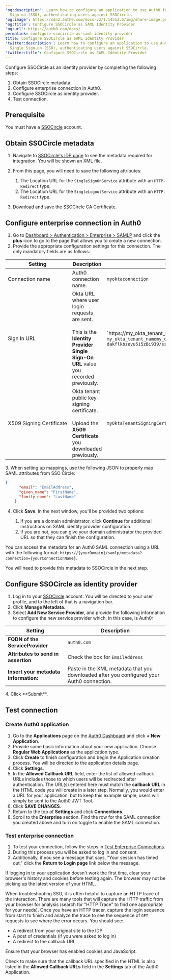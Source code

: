 ---
'og:description': Learn how to configure an application to use Auth0 for SAML Single
  Sign-on (SSO), authenticating users against SSOCircle.
'og:image': https://cdn2.auth0.com/docs-v2/1.14553.0/img/share-image.png
'og:title': Configure SSOCircle as SAML Identity Provider
'og:url': https://auth0.com/docs/
permalink: configure-ssocircle-as-saml-identity-provider
title: Configure SSOCircle as SAML Identity Provider
'twitter:description': Learn how to configure an application to use Auth0 for SAML
  Single Sign-on (SSO), authenticating users against SSOCircle.
'twitter:title': Configure SSOCircle as SAML Identity Provider
---
Configure SSOCircle as an <Tooltip tip="Identity Provider (IdP): Service that stores and manages digital identities." cta="View Glossary" href="/docs/glossary?term=identity+provider">identity provider</Tooltip> by completing the following steps:

1. Obtain SSOCircle metadata.
2. Configure enterprise connection in Auth0.
3. Configure SSOCircle as identity provider.
4. Test connection.

## Prerequisite

You must have a [SSOCircle](https://idp.ssocircle.com/) account.

## Obtain SSOCircle metadata

1. Navigate to [SSOCircle's IDP page](https://idp.ssocircle.com/) to see the metadata required for integration. You will be shown an XML file.
2. From this page, you will need to save the following attributes:

   1. The Location URL for the `SingleSignOnService` attribute with an `HTTP-Redirect` type.
   2. The Location URL for the `SingleLogoutService` attribute with an `HTTP-Redirect` type.
3. [Download](http://www.ssocircle.com/en/idp-tips-tricks/public-idp-configuration) and save the SSOCircle CA Certificate.

## Configure enterprise connection in Auth0

1. Go to [Dashboard > Authentication > Enterprise > SAMLP](https://manage.auth0.com/#/connections) and click the **plus** icon to go to the page that allows you to create a new connection.
2. Provide the appropriate configuration settings for this connection. The only mandatory fields are as follows:

<table class="table"><thead>
<tr>
<th><strong>Setting</strong></th>
<th><strong>Description</strong></th>
<th><strong>Example</strong></th>
</tr>
</thead>
<tbody>
<tr>
<td>Connection name</td>
<td>Auth0 connection name.</td>
<td><code>myoktaconnection</code></td>
</tr>
<tr>
<td>Sign In URL</td>
<td>Okta URL where user login requests are sent.<br/><br/>This is the <strong>Identity Provider Single Sign-On URL</strong> value you recorded previously.</td>
<td>`https://my_okta_tenant_name.okta.com/app/` <code>my_okta_tenant_namemy_okta_saml_app_integration_name/</code> <code>dakflkbzevu5i5zBi939/sso/saml</code></td>
</tr>
<tr>
<td>X509 Signing Certificate</td>
<td>Okta tenant public key signing certificate.<br/><br/>Upload the <strong>X509 Certificate</strong> you downloaded previously.</td>
<td><code>myOktaTenantSigningCertificate.pem</code></td>
</tr>
</tbody>
</table>
3. When setting up mappings, use the following JSON to properly map SAML attributes from SSO Circle:

   ```json lines
   {
         "email": "EmailAddress",
         "given_name": "FirstName",
         "family_name": "LastName"
       }
   ```


   

   
4. Click **Save**. In the next window, you'll be provided two options:

   1. If you are a domain administrator, click **Continue** for additional instructions on SAML identity provider configuration.
   2. If you are not, you can give your domain administrator the provided URL so that they can finish the configuration.

You can access the metadata for an Auth0 <Tooltip tip="Security Assertion Markup Language (SAML): Standardized protocol allowing two parties to exchange authentication information without a password." cta="View Glossary" href="/docs/glossary?term=SAML">SAML</Tooltip> connection using a URL with the following format:
`https://{yourDomain}/samlp/metadata?connection={yourConnectionName}`.

You will need to provide this metadata to SSOCircle in the next step.

## Configure SSOCircle as identity provider

1. Log in to your [SSOCircle](http://ssocircle.com) account. You will be directed to your user profile, and to the left of that is a navigation bar.
2. Click **Manage Metadata**.
3. Select **Add New Service Provider**, and provide the following information to configure the new service provider which, in this case, is Auth0:

<table class="table"><thead>
<tr>
<th>Setting</th>
<th>Description</th>
</tr>
</thead>
<tbody>
<tr>
<td><strong>FQDN of the ServiceProvider</strong></td>
<td><code>auth0.com</code></td>
</tr>
<tr>
<td><strong>Attributes to send in assertion</strong></td>
<td>Check the box for <code>EmailAddress</code></td>
</tr>
<tr>
<td><strong>Insert your metadata information:</strong></td>
<td>Paste in the XML metadata that you downloaded after you configured your Auth0 connection.</td>
</tr>
</tbody>
</table>
4. Click **Submit**.

## Test connection

### Create Auth0 application

1. Go to the **Applications** page on the [Auth0 Dashboard](https://manage.auth0.com/#) and click **+ New Application**.
2. Provide some basic information about your new application. Choose **Regular Web Applications** as the application type.
3. Click **Create** to finish configuration and begin the Application creation process. You will be directed to the application details page.
4. Click **Settings**.
5. In the **Allowed Callback URL** field, enter the list of allowed callback URLs includes those to which users will be redirected after authentication. The URL(s) entered here must match the **callback URL** in the HTML code you will create in a later step. Normally, you would enter a URL for your application, but to keep this example simple, users will simply be sent to the Auth0 JWT Tool.
6. Click **SAVE CHANGES**.
7. Return to the top of **Settings** and click **Connections**.
8. Scroll to the **Enterprise** section. Find the row for the SAML connection you created above and turn on toggle to enable the SAML connection.

### Test enterprise connection

1. To test your connection, follow the steps in [Test Enterprise Connections](/docs/authenticate/identity-providers/enterprise-identity-providers/test-enterprise-connections).
2. During this process you will be asked to log in and consent.
3. Additionally, if you see a message that says, "Your session has timed out," click the **Return to Login page** link below the message.

If logging in to your application doesn't work the first time, clear your browser's history and cookies before testing again. The browser may not be picking up the latest version of your HTML.

When troubleshooting <Tooltip tip="Single Sign-On (SSO): Service that, after a user logs into one applicaton, automatically logs that user in to other applications." cta="View Glossary" href="/docs/glossary?term=SSO">SSO</Tooltip>, it is often helpful to capture an HTTP trace of the interaction. There are many tools that will capture the HTTP traffic from your browser for analysis (search for "HTTP Trace" to find one appropriate for your needs). Once you have an HTTP tracer, capture the login sequence from start to finish and analyze the trace to see the sequence of `GET` requests to see where the error occurs. You should see:

* A redirect from your original site to the IDP
* A post of credentials (if you were asked to log in)
* A redirect to the callback URL.

Ensure that your browser has enabled cookies and JavaScript.

Check to make sure that the callback URL specified in the HTML is also listed in the **Allowed Callback URLs** field in the **Settings** tab of the Auth0 Application.